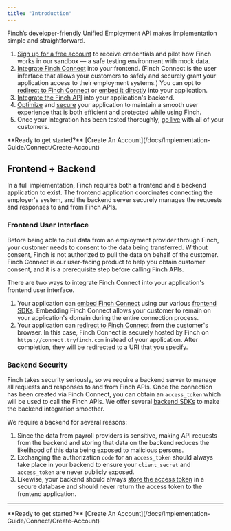 ```yaml
---
title: "Introduction"
---
```


Finch’s developer-friendly Unified Employment API makes implementation simple and straightforward.

1. [Sign up for a free account](/docs/Implementation-Guide/Connect/Create-Account) to receive credentials and pilot how Finch works in our sandbox — a safe testing environment with mock data.
1. [Integrate Finch Connect](/docs/Implementation-Guide/Connect/Set-Up-Finch-Connect) into your frontend. (Finch Connect is the user inferface that allows your customers to safely and securely grant your application access to their employment systems.) You can opt to [redirect to Finch Connect](docs/Implementation-Guide/Connect/Set-Up-Finch-Connect#redirect-finch-connect) or [embed it directly](/docs/Implementation-Guide/Connect/Set-Up-Finch-Connect#embedded-finch-connect) into your application.
1. [Integrate the Finch API](/docs/Implementation-Guide/Communicate/Read-Data) into your application's backend.
1. [Optimize](/docs/Implementation-Guide/Optimize/Batch-Requests) and [secure](/docs/Implementation-Guide/Secure/Store-Tokens) your application to maintain a smooth user experience that is both efficient and protected while using Finch.
1. Once your integration has been tested thoroughly, [go live](/docs/Implementation-Guide/Deploy/Go-Live-Checklist) with all of your customers.

<Info>
 **Ready to get started?** [Create An Account](/docs/Implementation-Guide/Connect/Create-Account)
</Info>

## Frontend + Backend

In a full implementation, Finch requires both a frontend and a backend application to exist. The frontend application coordinates connecting the employer's system, and the backend server securely manages the requests and responses to and from Finch APIs.

### Frontend User Interface

Before being able to pull data from an employment provider through Finch, your customer needs to consent to the data being transferred. Without consent, Finch is not authorized to pull the data on behalf of the customer. Finch Connect is our user-facing product to help you obtain customer consent, and it is a prerequisite step before calling Finch APIs. 

There are two ways to integrate Finch Connect into your application's frontend user interface.

1. Your application can [embed Finch Connect](/docs/Implementation-Guide/Connect/Set-Up-Finch-Connect#embedded-finch-connect) using our various [frontend SDKs](/docs/Developer-Resources/SDKs#frontend-sdks). Embedding Finch Connect allows your customer to remain on your application's domain during the entire connection process.
1. Your application can [redirect to Finch Connect](/docs/Implementation-Guide/Connect/Set-Up-Finch-Connect#redirect-finch-connect) from the customer's browser. In this case, Finch Connect is securely hosted by Finch on `https://connect.tryfinch.com` instead of your application. After completion, they will be redirected to a URI that you specify.

### Backend Security

Finch takes security seriously, so we require a backend server to manage all requests and responses to and from Finch APIs. Once the connection has been created via Finch Connect, you can obtain an `access_token` which will be used to call the Finch APIs. We offer several [backend SDKs](/docs/Developer-Resources/SDKs#backend-sdks) to make the backend integration smoother. 

We require a backend for several reasons:
1. Since the data from payroll providers is sensitive, making API requests from the backend and storing that data on the backend reduces the likelihood of this data being exposed to malicious persons.
1. Exchanging the authorization `code` for an `access_token` should always take place in your backend to ensure your `client_secret` and `access_token` are never publicly exposed.
1. Likewise, your backend should always [store the access token](/docs/Implementation-Guide/Secure/Store-Tokens) in a secure database and should never return the access token to the frontend application. 

---

<Info>
 **Ready to get started?** [Create An Account](/docs/Implementation-Guide/Connect/Create-Account)
</Info>

